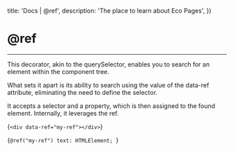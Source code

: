 

  title: 'Docs | @ref',
  description: 'The place to learn about Eco Pages',
})

# @ref
---

This decorator, akin to the querySelector, enables you to search for an element within the component tree.

What sets it apart is its ability to search using the value of the data-ref attribute, eliminating the need to define the selector.

It accepts a selector and a property, which is then assigned to the found element. Internally, it leverages the ref.

<CodeBlock lang='html'>{`<div data-ref="my-ref"></div>`}</CodeBlock>

<CodeBlock lang='typescript'>{`@ref("my-ref") text: HTMLElement; `}</CodeBlock>